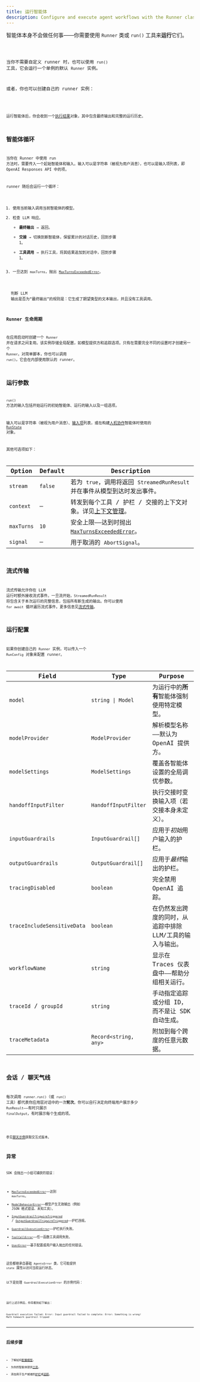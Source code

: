 ```yaml
---
title: 运行智能体
description: Configure and execute agent workflows with the Runner class
---
```



智能体本身不会做任何事——你需要使用 `Runner` 类或 `run()` 工具来**运行**它们。

<Code lang="typescript" code={helloWorldExample} title="简单运行" />

当你不需要自定义 runner 时，也可以使用 `run()` 工具，它会运行一个单例的默认 `Runner` 实例。

或者，你也可以创建自己的 runner 实例：

<Code lang="typescript" code={helloWorldWithRunnerExample} title="简单运行" />

运行智能体后，你会收到一个[执行结果](/openai-agents-js/zh/guides/results)对象，其中包含最终输出和完整的运行历史。

## 智能体循环

当你在 Runner 中使用 run 方法时，需要传入一个起始智能体和输入。输入可以是字符串（被视为用户消息），也可以是输入项列表，即 OpenAI Responses API 中的项。

runner 随后会运行一个循环：

1. 使用当前输入调用当前智能体的模型。
2. 检查 LLM 响应。
   - **最终输出** → 返回。
   - **交接** → 切换到新智能体，保留累计的对话历史，回到步骤 1。
   - **工具调用** → 执行工具，将其结果追加到对话中，回到步骤 1。
3. 一旦达到 `maxTurns`，抛出 [`MaxTurnsExceededError`](/openai-agents-js/openai/agents-core/classes/maxturnsexceedederror)。

<Aside type="note">
  判断 LLM
  输出是否为“最终输出”的规则是：它生成了期望类型的文本输出，并且没有工具调用。
</Aside>

### Runner 生命周期

在应用启动时创建一个 `Runner` 并在请求之间复用。该实例存储全局配置，如模型提供方和追踪选项。只有在需要完全不同的设置时才创建另一个 `Runner`。对简单脚本，你也可以调用 `run()`，它会在内部使用默认的 runner。

## 运行参数

`run()` 方法的输入包括开始运行的初始智能体、运行的输入以及一组选项。

输入可以是字符串（被视为用户消息）、[输入项](/openai-agents-js/openai/agents-core/type-aliases/agentinputitem)列表，或在构建[人机协作](/openai-agents-js/zh/guides/human-in-the-loop)智能体时使用的 [`RunState`](/openai-agents-js/openai/agents-core/classes/runstate) 对象。

其他可选项如下：

| Option     | Default | Description                                                                                                          |
| ---------- | ------- | -------------------------------------------------------------------------------------------------------------------- |
| `stream`   | `false` | 若为 `true`，调用将返回 `StreamedRunResult` 并在事件从模型到达时发出事件。                                           |
| `context`  | –       | 转发到每个工具 / 护栏 / 交接的上下文对象。详见[上下文管理](/openai-agents-js/zh/guides/context)。                    |
| `maxTurns` | `10`    | 安全上限——达到时抛出 [`MaxTurnsExceededError`](/openai-agents-js/openai/agents-core/classes/maxturnsexceedederror)。 |
| `signal`   | –       | 用于取消的 `AbortSignal`。                                                                                           |

## 流式传输

流式传输允许你在 LLM 运行时额外接收流式事件。一旦流开始，`StreamedRunResult` 将包含关于本次运行的完整信息，包括所有新生成的输出。你可以使用 `for await` 循环遍历流式事件。更多信息见[流式传输](/openai-agents-js/zh/guides/streaming)。

## 运行配置

如果你创建自己的 `Runner` 实例，可以传入一个 `RunConfig` 对象来配置 runner。

| Field                       | Type                  | Purpose                                                   |
| --------------------------- | --------------------- | --------------------------------------------------------- |
| `model`                     | `string \| Model`     | 为运行中的**所有**智能体强制使用特定模型。                |
| `modelProvider`             | `ModelProvider`       | 解析模型名称——默认为 OpenAI 提供方。                      |
| `modelSettings`             | `ModelSettings`       | 覆盖各智能体设置的全局调优参数。                          |
| `handoffInputFilter`        | `HandoffInputFilter`  | 执行交接时变换输入项（若交接本身未定义）。                |
| `inputGuardrails`           | `InputGuardrail[]`    | 应用于*初始*用户输入的护栏。                              |
| `outputGuardrails`          | `OutputGuardrail[]`   | 应用于*最终*输出的护栏。                                  |
| `tracingDisabled`           | `boolean`             | 完全禁用 OpenAI 追踪。                                    |
| `traceIncludeSensitiveData` | `boolean`             | 在仍然发出跨度的同时，从追踪中排除 LLM/工具的输入与输出。 |
| `workflowName`              | `string`              | 显示在 Traces 仪表盘中——帮助分组相关运行。                |
| `traceId` / `groupId`       | `string`              | 手动指定追踪或分组 ID，而不是让 SDK 自动生成。            |
| `traceMetadata`             | `Record<string, any>` | 附加到每个跨度的任意元数据。                              |

## 会话 / 聊天气线

每次调用 `runner.run()`（或 `run()` 工具）都代表你应用层对话中的一次**轮次**。你可以自行决定向终端用户展示多少 `RunResult`——有时只展示 `finalOutput`，有时展示每个生成的项。

<Code lang="typescript" code={chatLoopExample} title="携带对话历史的示例" />

参见[聊天示例](https://github.com/openai/openai-agents-js/tree/main/examples/basic/chat.ts)获取交互式版本。

## 异常

SDK 会抛出一小组可捕获的错误：

- [`MaxTurnsExceededError`](/openai-agents-js/openai/agents-core/classes/maxturnsexceedederror)——达到 `maxTurns`。
- [`ModelBehaviorError`](/openai-agents-js/openai/agents-core/classes/modelbehaviorerror)——模型产生无效输出（例如 JSON 格式错误、未知工具）。
- [`InputGuardrailTripwireTriggered`](/openai-agents-js/openai/agents-core/classes/inputguardrailtripwiretriggered) / [`OutputGuardrailTripwireTriggered`](/openai-agents-js/openai/agents-core/classes/outputguardrailtripwiretriggered)——护栏违规。
- [`GuardrailExecutionError`](/openai-agents-js/openai/agents-core/classes/guardrailexecutionerror)——护栏执行失败。
- [`ToolCallError`](/openai-agents-js/openai/agents-core/classes/toolcallerror)——任一函数工具调用失败。
- [`UserError`](/openai-agents-js/openai/agents-core/classes/usererror)——基于配置或用户输入抛出的任何错误。

这些都继承自基础 `AgentsError` 类，它可能提供 `state` 属性以访问当前运行状态。

以下是处理 `GuardrailExecutionError` 的示例代码：

<Code
  lang="typescript"
  code={runningAgentsExceptionExample}
  title="护栏执行错误"
/>

运行上述示例后，你将看到如下输出：

```
Guardrail execution failed: Error: Input guardrail failed to complete: Error: Something is wrong!
Math homework guardrail tripped
```

---

## 后续步骤

- 了解如何[配置模型](/openai-agents-js/zh/guides/models)。
- 为你的智能体提供[工具](/openai-agents-js/zh/guides/tools)。
- 添加用于生产就绪的[护栏](/openai-agents-js/zh/guides/guardrails)或[追踪](/openai-agents-js/zh/guides/tracing)。
